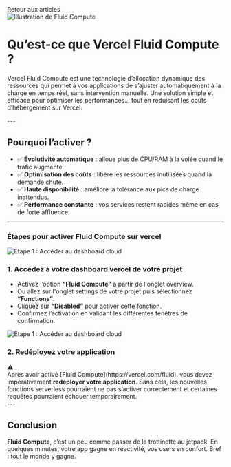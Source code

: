 
<MdxLayout>

<Link
  href="/blog"
  className="bg-green w-full flex justify-center p-1 buttonAction rounded-lg text-black"
  data-link="link"
>
  Retour aux articles
</Link>

<div className='w-full flex justify-center'>
<Image 
  src="/images/thumbnails/fluid-compute-by-vercel.webp" 
  alt="Illustration de Fluid Compute" 
  width={1300} 
  height={300} 
  className='w-full object-cover'
/>
</div>

<h1 className="text-white text-xl sm:text-2xl md:text-4xl font-jaapokki my-10">Qu’est-ce que Vercel Fluid Compute ?</h1>


<p>Vercel Fluid Compute est une technologie d’allocation dynamique des ressources qui permet à vos applications de s’ajuster automatiquement à la charge en temps réel, sans intervention manuelle.
Une solution simple et efficace pour optimiser les performances… tout en réduisant les coûts d’hébergement sur Vercel.</p>
---

<h2 className="text-white text-xl sm:text-2xl md:text-4xl font-jaapokki my-8">Pourquoi l’activer ?</h2>

- ✅ **<span className="text-green font-bold pl-5">Évolutivité automatique</span>** : alloue plus de CPU/RAM à la volée quand le trafic augmente.
- ✅  **<span className="text-green font-bold pl-5">Optimisation des coûts</span>** : libère les ressources inutilisées quand la demande chute.
- ✅  **<span className="text-green font-bold pl-5">Haute disponibilité</span>** : améliore la tolérance aux pics de charge inattendus.
- ✅  **<span className="text-green font-bold pl-5">Performance constante</span>** : vos services restent rapides même en cas de forte affluence.

---

<h3 className="text-white text-xl sm:text-2xl md:text-4xl font-jaapokki my-8">Étapes pour activer Fluid Compute sur vercel</h3>

<Image 
  src="/images/thumbnails/fluid-compute-vercel-etape-1.webp" 
  alt="Étape 1 : Accéder au dashboard cloud" 
  width={1200} 
  height={850} 
  className='w-full object-cover'
/>

### <span className="text-white text-2xl font-raleway">1. Accédez à votre dashboard vercel de votre projet</span>

- Activez l’option **<span className="text-green font-bold">“Fluid Compute”</span>** à partir de l'onglet overview.
- Ou allez sur l'onglet settings de votre projet puis sélectionnez **<span className="text-green font-bold">“Functions”</span>**.
- Cliquez sur **<span className="text-green font-bold">“Disabled”</span>** pour activer cette fonction.
- Confirmez l’activation en validant les différentes fenêtres de confirmation.


<Image 
  src="/images/thumbnails/fluid-compute-activation-settings.webp" 
  alt="Étape 1 : Accéder au dashboard cloud" 
  width={1000} 
  height={750}
  className='w-full object-cover'
/>


### <span className="text-white text-2xl font-raleway">2. Redéployez votre application</span>


  <div className="flex space-x-2 items-center gap-5">
    <span className="text-2xl">⚠️</span>
      <div className='font-raleway font-normal'>
        Après avoir activé [Fluid Compute](https://vercel.com/fluid), vous devez impérativement <strong className="text-green font-bold text-base">redéployer votre application</strong>. 
        Sans cela, les nouvelles fonctions serverless pourraient ne pas s’activer correctement et certaines requêtes pourraient échouer temporairement.
      </div>

  </div>
---


## <span className="text-white text-2xl font-raleway">Conclusion</span>

**<span className="text-green font-bold text-base">Fluid Compute</span>**, c’est un peu comme passer de la trottinette au jetpack.
En quelques minutes, votre app gagne en réactivité, vos users en confort. Bref : tout le monde y gagne.




</MdxLayout>

